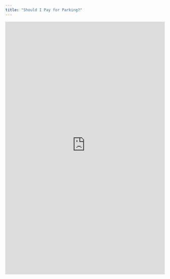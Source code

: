 ```yaml
---
title: "Should I Pay for Parking?"
---
```


<iframe src="https://wcnwoy-andrew-wang.shinyapps.io/PDLParkingWeb/" width="100%" height="800" loading="lazy" style="border:0"></iframe>